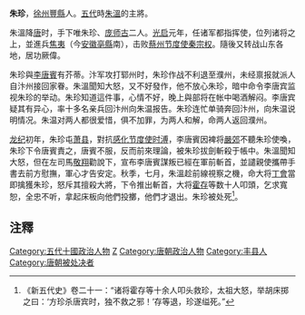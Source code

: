 '''朱珍'''{{BD|9世纪||889年|catIdx=Z}}，[[徐州|徐州]][[豐縣|豐縣]]人。[[五代|五代]]時[[朱溫|朱溫]]的主將。

朱溫降[[唐|唐]]时，手下唯朱珍、[[庞师古|庞师古]]二人。[[光启|光启]]元年，任诸军都指挥使，位列诸将之上，並進兵[[焦夷|焦夷]]（今[[安徽|安徽]][[亳縣|亳縣]]南），击败[[蔡州|蔡州]][[节度使|节度使]][[秦宗权|秦宗权]]。隨後又转战山东各地，居功厥偉。

朱珍與[[李唐宾_(唐朝)|李唐賓]]有芥蒂。汴军攻打郓州时，朱珍作战不利退至濮州，未经禀报就派人自汴州接回家眷。朱溫聞知大怒，又不好發作，他不放心朱珍，暗中命令李唐宾监视朱珍的举动。朱珍知道這件事，心情不好，晚上與部将在帐中喝酒解闷。李唐宾疑其有异心，率十多名亲兵回汴州向朱温报告。朱珍连忙单骑奔回汴州，向朱温说明情况。朱温对两人都很爱惜，俱不加罪，为两人和解，命两人返回濮州。

[[龙纪|龙纪]]初年，朱珍屯[[萧县|萧县]]，對抗[[感化|感化]][[节度使|节度使]][[时溥|时溥]]，李唐賓因裨将[[嚴郊|嚴郊]]不聽朱珍使喚，朱珍下令唐賓責之，唐賓不服，反而前來理論，被朱珍拔劍斬殺于帳中。朱溫聞知大怒，但在左司馬[[敬翔|敬翔]]勸說下，宣布李唐賓謀叛已經在軍前斬首，並譴親使攜帶手書去前方慰撫，軍心才告安定。秋季，七月，朱溫趁前線視察之機，命大将[[丁會|丁會]]當即擒獲朱珍，怒斥其擅殺大將，下令推出斬首，大将[[霍存|霍存]]等数十人叩頭，乞求寬恕，全忠不听，拿起床板向他們投擲，他們才退出。朱珍被处死<ref>《新五代史》卷二十一：“诸将霍存等十余人叩头救珍，太祖大怒，举胡床掷之曰：‘方珍杀唐宾时，独不救之邪！’存等退，珍遂缢死。”</ref>。

== 注釋 ==
{{reflist}}

{{DEFAULTSORT:Z}}
[[Category:五代十國政治人物|Category:五代十國政治人物]]
[[Category:朱姓|Z]]
[[Category:唐朝政治人物|Category:唐朝政治人物]]
[[Category:丰县人|Category:丰县人]]
[[Category:唐朝被处决者|Category:唐朝被处决者]]